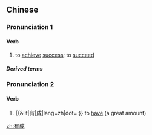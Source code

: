 ==Chinese==
{{zh-forms}}

===Pronunciation 1===
{{zh-pron
|m=yǒuchéng
|c=jau5 sing4
|h=pfs=yû-sàng
|mn=iú-sêng
|cat=v
}}

====Verb====
{{zh-verb}}

# {{lb|zh|literary}} to [[achieve]] [[success]]; to [[succeed]]

=====Derived terms=====
{{zh-der|期月有成|三年有成|學業有成}}

===Pronunciation 2===
{{zh-pron
|c=jau5 seng4
|cat=v
}}

====Verb====
{{zh-verb}}

# {{&lit|有|成|lang=zh|dot=:}} to [[have]] (a great amount)
#: {{zh-x|仲 有成{seng4} 百 個 人 排隊\排 緊 排隊\隊{deoi6-2} 喎{wo3}。|There are still a hundred people lining up.|C}}
#: {{zh-x|我 手頭 上 有成{seng4} 十 幾 張 飛，不如 叫 埋 你 啲 朋友 一齊 去 睇 啦。|I've got more than ten tickets at hand, so why don't you ask your friends to go watch with us?|C}}

[[zh:有成]]